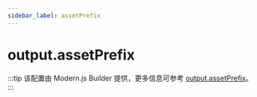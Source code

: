 ```yaml
---
sidebar_label: assetPrefix
---
```


# output.assetPrefix

:::tip
该配置由 Modern.js Builder 提供，更多信息可参考 [output.assetPrefix](https://modernjs.dev/builder/api/config-output.html#output-assetprefix)。
:::


<Main />
